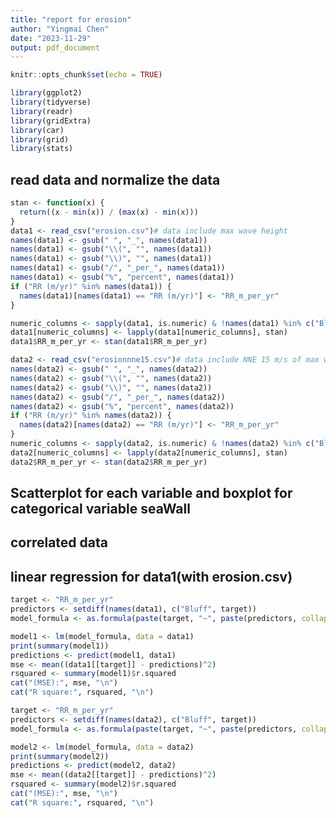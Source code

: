 ```yaml
---
title: "report for erosion"
author: "Yingmai Chen"
date: "2023-11-29"
output: pdf_document
---
```


```r
knitr::opts_chunk$set(echo = TRUE)
```

```r
library(ggplot2)
library(tidyverse)
library(readr)
library(gridExtra)
library(car)
library(grid)
library(stats)
```

## read data and normalize the data
```r
stan <- function(x) {
  return((x - min(x)) / (max(x) - min(x)))
}
data1 <- read_csv("erosion.csv")# data include max wave height
names(data1) <- gsub(" ", "_", names(data1))
names(data1) <- gsub("\\(", "", names(data1))
names(data1) <- gsub("\\)", "", names(data1))
names(data1) <- gsub("/", "_per_", names(data1))
names(data1) <- gsub("%", "percent", names(data1))
if ("RR (m/yr)" %in% names(data1)) {
  names(data1)[names(data1) == "RR (m/yr)"] <- "RR_m_per_yr"
}

numeric_columns <- sapply(data1, is.numeric) & !names(data1) %in% c("Bluff", "RR_m_per_yr")
data1[numeric_columns] <- lapply(data1[numeric_columns], stan)
data1$RR_m_per_yr <- stan(data1$RR_m_per_yr)
```
```r
data2 <- read_csv("erosionnne15.csv")# data include NNE 15 m/s of max waveheight
names(data2) <- gsub(" ", "_", names(data2))
names(data2) <- gsub("\\(", "", names(data2))
names(data2) <- gsub("\\)", "", names(data2))
names(data2) <- gsub("/", "_per_", names(data2))
names(data2) <- gsub("%", "percent", names(data2))
if ("RR (m/yr)" %in% names(data2)) {
  names(data2)[names(data2) == "RR (m/yr)"] <- "RR_m_per_yr"
}
numeric_columns <- sapply(data2, is.numeric) & !names(data2) %in% c("Bluff", "RR_m_per_yr")
data2[numeric_columns] <- lapply(data2[numeric_columns], stan)
data2$RR_m_per_yr <- stan(data2$RR_m_per_yr)

```

## Scatterplot for each variable and boxplot for categorical variable seaWall


## correlated data


## linear regression for data1(with erosion.csv)

```r
target <- "RR_m_per_yr"
predictors <- setdiff(names(data1), c("Bluff", target))
model_formula <- as.formula(paste(target, "~", paste(predictors, collapse = " + ")))

model1 <- lm(model_formula, data = data1)
print(summary(model1))
predictions <- predict(model1, data1)
mse <- mean((data1[[target]] - predictions)^2)
rsquared <- summary(model1)$r.squared
cat("(MSE):", mse, "\n")
cat("R square:", rsquared, "\n")
```
```r
target <- "RR_m_per_yr"
predictors <- setdiff(names(data2), c("Bluff", target))
model_formula <- as.formula(paste(target, "~", paste(predictors, collapse = " + ")))

model2 <- lm(model_formula, data = data2)
print(summary(model2))
predictions <- predict(model2, data2)
mse <- mean((data2[[target]] - predictions)^2)
rsquared <- summary(model2)$r.squared
cat("(MSE):", mse, "\n")
cat("R square:", rsquared, "\n")

```



